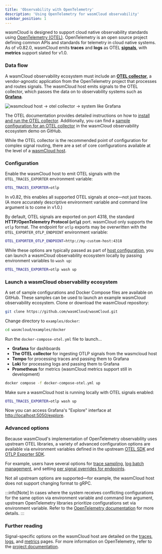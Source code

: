 ```yaml
---
title: 'Observability with OpenTelemetry'
description: 'Using OpenTelemetry for wasmCloud observability'
sidebar_position: 1
---
```


<head>
  <meta name="robots" content="noindex" />
</head>

wasmCloud is designed to support cloud native observability standards using [OpenTelemetry (OTEL)](https://opentelemetry.io/). OpenTelemetry is an open source project defining common APIs and standards for telemetry in cloud native systems. As of v0.82.0, wasmCloud emits **traces** and **logs** as OTEL [**signals**](https://opentelemetry.io/docs/concepts/signals/), with **metrics** support slated for v1.0.

### Data flow

A wasmCloud observability ecosystem must include an [**OTEL collector**](https://opentelemetry.io/docs/collector/), a vendor-agnostic application from the OpenTelemetry project that processes and routes signals. The wasmCloud host emits signals to the OTEL collector, which passes the data on to observability systems such as [**Grafana**](https://github.com/grafana/grafana).

![wasmcloud host -> otel collector -> system like Grafana](../../images/otel-diagram.png)

The OTEL documentation provides detailed instructions on how to [install and run the OTEL collector](https://opentelemetry.io/docs/collector/quick-start/). Additionally, you can find a [sample configuration for an OTEL collector](https://github.com/wasmCloud/wasmCloud/blob/main/examples/docker/otel-collector.yaml) in the wasmCloud observability ecosystem demo on GitHub.

While the OTEL collector is the recommended point of configuration for complex signal routing, there are a set of core configurations available at the level of a [wasmCloud host](https://wasmcloud.com/docs/concepts/hosts).

### Configuration

Enable the wasmCloud host to emit OTEL signals with the `OTEL_TRACES_EXPORTER` environment variable:

```bash
OTEL_TRACES_EXPORTER=otlp
```

In v0.82, this enables all supported OTEL signals at once&mdash;not just traces. (A more accurately descriptive environment variable and command line argument is to come in v1.0.)

By default, OTEL signals are exported on port 4318, the standard **HTTP/OpenTelemetry Protocol (`otlp`)** port. wasmCloud only supports the `otlp` format. The endpoint for `otlp` exports may be overwritten with the `OTEL_EXPORTER_OTLP_ENDPOINT` environment variable:

```bash
OTEL_EXPORTER_OTLP_ENDPOINT=http://my-custom-host:4318
```

While these options are typically passed as part of [host configuration](https://wasmcloud.com/docs/reference/host-config), you can launch a wasmCloud observability ecosystem locally by passing environment variables to `wash up`:

```bash
OTEL_TRACES_EXPORTER=otlp wash up
```

### Launch a wasmCloud observability ecosystem

A set of sample configurations and Docker Compose files are available on GitHub. These samples can be used to launch an example wasmCloud observability ecosystem. Clone or download the wasmCloud repository:

```bash
git clone https://github.com/wasmCloud/wasmCloud.git
```

Change directory to `examples/docker`:

```bash
cd wasmcloud/examples/docker
```

Run the `docker-compose-otel.yml` file to launch...

- **Grafana** for dashboards
- **The OTEL collector** for ingesting OTLP signals from the wasmcloud host
- **Tempo** for processing traces and passing them to Grafana
- **Loki** for processing logs and passing them to Grafana
- **Prometheus** for metrics (wasmCloud metrics support still in development)

```bash
docker compose -f docker-compose-otel.yml up
```

Make sure a wasmCloud host is running locally with OTEL signals enabled:

```bash
OTEL_TRACES_EXPORTER=otlp wash up
```

Now you can access Grafana's "Explore" interface at [http://localhost:5050/explore](http://localhost:5050/explore).

### Advanced options

Because wasmCloud's implementation of OpenTelemetry observability uses upstream OTEL libraries, a variety of advanced configuration options are available via environment variables defined in the upstream [OTEL SDK](https://opentelemetry.io/docs/specs/otel/configuration/sdk-environment-variables/) and [OTLP Exporter SDK](https://opentelemetry.io/docs/languages/sdk-configuration/otlp-exporter/).

For example, users have several options for [trace sampling](https://opentelemetry.io/docs/specs/otel/configuration/sdk-environment-variables/#general-sdk-configuration), [log batch management](https://opentelemetry.io/docs/specs/otel/configuration/sdk-environment-variables/#batch-logrecord-processor), and setting [per signal overrides for endpoints](https://opentelemetry.io/docs/languages/sdk-configuration/otlp-exporter/#otel_exporter_otlp_traces_endpoint).

Not all upstream options are supported&mdash;for example, the wasmCloud host does not support changing format to gRPC.

:::info[Note]
In cases where the system receives conflicting configurations for the same option via environment variable and command line argument, upstream OpenTelemetry libraries prioritize configurations set via environment variable. Refer to the [OpenTelemetry documentation](https://opentelemetry.io/docs/languages/sdk-configuration/) for more details.
:::

### Further reading

Signal-specific options on the wasmCloud host are detailed on the [traces](/docs/deployment/observability/tracing.mdx), [logs](/docs/deployment/observability/logs.mdx), and [metrics](/docs/deployment/observability/metrics.mdx) pages. For more information on OpenTelemetry, refer to the [project documentation](https://opentelemetry.io/docs/).
